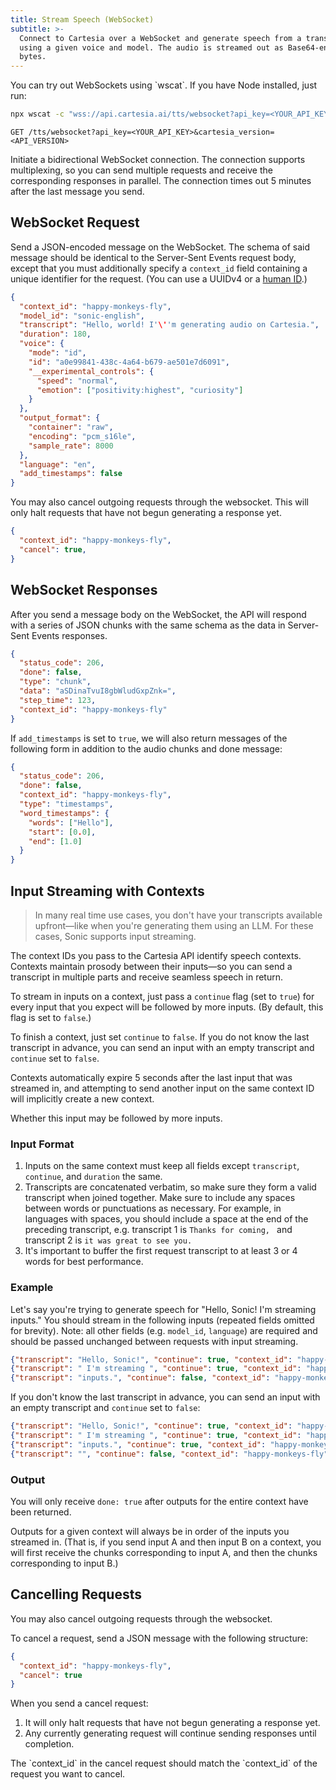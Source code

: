 ```yaml
---
title: Stream Speech (WebSocket)
subtitle: >-
  Connect to Cartesia over a WebSocket and generate speech from a transcript
  using a given voice and model. The audio is streamed out as Base64-encoded raw
  bytes.
---
```



<Tip>
You can try out WebSockets using `wscat`. If you have Node installed, just run:
</Tip>

```sh In Your Shell
npx wscat -c "wss://api.cartesia.ai/tts/websocket?api_key=<YOUR_API_KEY>&cartesia_version=2024-06-10"
```

`GET /tts/websocket?api_key=<YOUR_API_KEY>&cartesia_version=<API_VERSION>`

Initiate a bidirectional WebSocket connection. The connection supports multiplexing, so you can send multiple requests and receive the corresponding responses in parallel. The connection times out 5 minutes after the last message you send.

## WebSocket Request

Send a JSON-encoded message on the WebSocket. The schema of said message should be identical to the Server-Sent Events request body, except that you must additionally specify a `context_id` field containing a unique identifier for the request. (You can use a UUIDv4 or a [human ID](https://www.npmjs.com/package/human-id).)

```json WebSocket Request
{
  "context_id": "happy-monkeys-fly",
  "model_id": "sonic-english",
  "transcript": "Hello, world! I'\''m generating audio on Cartesia.",
  "duration": 180,
  "voice": {
    "mode": "id",
    "id": "a0e99841-438c-4a64-b679-ae501e7d6091",
    "__experimental_controls": {
      "speed": "normal",
      "emotion": ["positivity:highest", "curiosity"]
    }
  },
  "output_format": {
    "container": "raw",
    "encoding": "pcm_s16le",
    "sample_rate": 8000
  },
  "language": "en",
  "add_timestamps": false
}
```
You may also cancel outgoing requests through the websocket. This will only halt requests that have not begun generating a response yet.

```json WebSocket Request
{
  "context_id": "happy-monkeys-fly",
  "cancel": true,
}
```

## WebSocket Responses

After you send a message body on the WebSocket, the API will respond with a series of JSON chunks with the same schema as the data in Server-Sent Events responses.

```json WebSocket Response
{
  "status_code": 206,
  "done": false,
  "type": "chunk",
  "data": "aSDinaTvuI8gbWludGxpZnk=",
  "step_time": 123,
  "context_id": "happy-monkeys-fly"
}
```

If `add_timestamps` is set to `true`, we will also return messages of the following form in addition to the audio chunks and done message:

```json WebSocket Response
{
  "status_code": 206,
  "done": false,
  "context_id": "happy-monkeys-fly",
  "type": "timestamps",
  "word_timestamps": {
    "words": ["Hello"],
    "start": [0.0],
    "end": [1.0]
  }
}
```

## Input Streaming with Contexts

> In many real time use cases, you don't have your transcripts available upfront—like when you're generating them using an LLM. For these cases, Sonic supports input streaming.

The context IDs you pass to the Cartesia API identify speech contexts. Contexts maintain prosody between their inputs—so you can send a transcript in multiple parts and receive seamless speech in return.

To stream in inputs on a context, just pass a `continue` flag (set to `true`) for every input that you expect will be followed by more inputs. (By default, this flag is set to `false`.)

To finish a context, just set `continue` to `false`. If you do not know the last transcript in advance, you can send an input with an empty transcript and `continue` set to `false`.

<Note>Contexts automatically expire 5 seconds after the last input that was streamed in, and attempting to send another input on the same context ID will implicitly create a new context.</Note>

<ParamField body="continue" type="boolean" default={false}>
    Whether this input may be followed by more inputs.
</ParamField>

### Input Format

1. Inputs on the same context must keep all fields except `transcript`, `continue`, and `duration` the same.
2. Transcripts are concatenated verbatim, so make sure they form a valid transcript when joined together. Make sure to include any spaces between words or punctuations as necessary. For example, in languages with spaces, you should include a space at the end of the preceding transcript, e.g. transcript 1 is `Thanks for coming, ` and transcript 2 is `it was great to see you.`
3. It's important to buffer the first request transcript to at least 3 or 4 words for best performance.

### Example

Let's say you're trying to generate speech for "Hello, Sonic! I'm streaming inputs." You should stream in the following inputs (repeated fields omitted for brevity). Note: all other fields (e.g. `model_id`, `language`) are required and should be passed unchanged between requests with input streaming.

```json Input Streaming
{"transcript": "Hello, Sonic!", "continue": true, "context_id": "happy-monkeys-fly"}
{"transcript": " I'm streaming ", "continue": true, "context_id": "happy-monkeys-fly"}
{"transcript": "inputs.", "continue": false, "context_id": "happy-monkeys-fly"}
```

If you don't know the last transcript in advance, you can send an input with an empty transcript and `continue` set to `false`:

```json Input Streaming
{"transcript": "Hello, Sonic!", "continue": true, "context_id": "happy-monkeys-fly"}
{"transcript": " I'm streaming ", "continue": true, "context_id": "happy-monkeys-fly"}
{"transcript": "inputs.", "continue": true, "context_id": "happy-monkeys-fly"}
{"transcript": "", "continue": false, "context_id": "happy-monkeys-fly"}
```

### Output

You will only receive `done: true` after outputs for the entire context have been returned.

Outputs for a given context will always be in order of the inputs you streamed in. (That is, if you send input A and then input B on a context, you will first receive the chunks corresponding to input A, and then the chunks corresponding to input B.)

## Cancelling Requests
You may also cancel outgoing requests through the websocket.

To cancel a request, send a JSON message with the following structure:

```json WebSocket Request
{
  "context_id": "happy-monkeys-fly",
  "cancel": true
}
```

When you send a cancel request:

1. It will only halt requests that have not begun generating a response yet.
2. Any currently generating request will continue sending responses until completion.

<Note>
The `context_id` in the cancel request should match the `context_id` of the request you want to cancel.
</Note>

